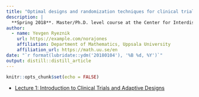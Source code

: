 ```yaml
---
title: "Optimal designs and randomization techniques for clinical trials"
description: |
  **Spring 2018**. Master/Ph.D. level course at the Center for Interdisciplinary Mathematics (CIM), Uppsala University.
author:
  - name: Yevgen Ryeznik
    url: https://example.com/norajones
    affiliation: Department of Mathematics, Uppsala University
    affiliation_url: https://math.uu.se/en
date: "`r format(lubridate::ydm('20180104'), '%B %d, %Y')`"
output: distill::distill_article
---
```


```r
knitr::opts_chunk$set(echo = FALSE)
```



- [Lecture 1: Introduction to Clinical Trials and Adaptive Designs](lecture01.html)




